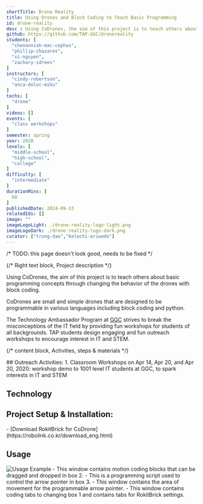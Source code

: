 ```yaml
---
shortTitle: Drone Reality
title: Using Drones and Block Coding to Teach Basic Programming
id: drone-reality
desc : Using CoDrones, the aim of this project is to teach others about basic programming concepts through changing the behavior of the drones with block coding.
github: https://github.com/TAP-GGC/dronereality
students: [
  "chenanniah-mac-cephas",
  "phillip-chazares",
  "vi-nguyen",
  "zachary-idrees"
]
instructors: [
  "cindy-robertson",
  "anca-doloc-mihu"
] 
techs: [
  "drone"
]
videos: []
events: [
  "class workshops"
]
semester: spring
year: 2020
levels: [
  "middle-school",
  "high-school",
  "college"
] 
difficulty: [
  "intermediate"
] 
durationMins: [
  60
]
publishedDate: 2024-09-13
relatedIds: []
image: ""
imageLogoLight: ./drone-reality-logo-light.png
imageLogoDark: ./drone-reality-logo-dark.png
curator: ["trung-dao","kelechi-ariwodo"]
---
```


/* TODO: this page doesn't look good, needs to be fixed */



{/* Right text block, Project description */}

Using CoDrones, the aim of this project is to teach others about basic programming concepts through changing the behavior of the drones with block coding.

CoDrones are small and simple drones that are designed to be programmable in various languages including block coding and python.

The Technology Ambassador Program at [GGC](http://www.ggc.edu/tap) strives to break the misconceptions of the IT field by providing fun workshops for students of all backgrounds. TAP students design engaging and fun outreach workshops to encourage interest in IT and STEM.

{/* content block, Activities, steps & materials */}
<div class="prj-list">
## Outreach Activities:
1. Classroom Workshops on Apr 14, Apr 20, and Apr 20, 2020: workshop demo to 1001 level IT students at GGC, to spark interests in IT and STEM
</div>

## Technology
<div class='gallery-list'>
<Logo src= {Drone.src} alt="CoDrone by RoboLink" link="https://www.robolink.com/codrone/" />
<Logo src= {RokitBrick.src} alt="RokitBrick for CoDrone" link="https://learn.robolink.com/course/codrone-with-blockly/" />

</div>

## Project Setup & Installation:
<div class="prj-list">
- [Download RokitBrick for CoDrone](https://robolink.co.kr/download_eng.html)
<Clip src="VeJIbEyXcyA" showIframe={true}/> 
<Clip src="11Bljd7Lohs" showIframe={true}/>
</div>

## Usage
<div class="prj-list">
<Image src={Rokit} alt="Usage Example" />
- This window contains motion coding blocks that can be dragged and dropped in box 2.
- This is a programming script used to control the arrow pointer in box 3.
- This window contains the area of movement for the programmable arrow pointer.
- This window contains coding tabs to changing box 1 and contains tabs for RokitBrick settings.
</div>